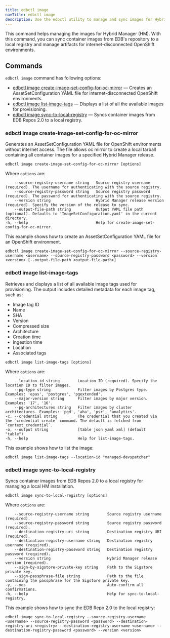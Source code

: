 ```yaml
---
title: edbctl image
navTitle: edbctl image
description: Use the edbctl utility to manage and sync images for Hybrid Manager.
---
```


This command helps managing the images for Hybrid Manager (HM). With this command, you can sync container images from EDB's repository to a local registry and manage artifacts for internet-disconnected OpenShift environments.

## Commands

`edbctl image` command has following options:

-   [edbctl image create-image-set-config-for-oc-mirror](#edbctl-image-create-image-set-config-for-oc-mirror) — Creates an AssetSetConfiguration YAML file for internet-disconnected OpenShift environments.
-   [edbctl image list-image-tags](#edbctl-image-list-image-tags) — Displays a list of all the available images for provisioning.
-   [edbctl image sync-to-local-registry](#edbctl-image-sync-to-local-registry) — Syncs container images from EDB Repos 2.0 to a local registry.

### edbctl image create-image-set-config-for-oc-mirror

Generates an AssetSetConfiguration YAML file for OpenShift environments without internet access. The file allows oc mirror to create a local tarball containing all container images for a specified Hybrid Manager release.

```
edbctl image create-image-set-config-for-oc-mirror [options]
```

Where `options` are:

```
    --source-registry-username string   Source registry username (required). The username for authenticating with the source registry.
    --source-registry-password string   Source registry password (required). The password for authenticating with the source registry.
    --version string                    Hybrid Manager release version (required). Specify the version of the release to sync.
    --output-file-path string           Output YAML file path (optional). Defaults to 'ImageSetConfiguration.yaml' in the current directory.
-h, --help                              Help for create-image-set-config-for-oc-mirror.
```

This example shows how to create an AssetSetConfiguration YAML file for an OpenShift environment.

```
edbctl image create-image-set-config-for-oc-mirror --source-registry-username <username> --source-registry-password <password> --version <version> [--output-file-path <output-file-path>]
```

### edbctl image list-image-tags

Retrieves and displays a list of all available image tags used for provisioning. The output includes detailed metadata for each image tag, such as:

-   Image tag ID
-   Name
-   SHA
-   Version
-   Compressed size
-   Architecture
-   Creation time
-   Ingestion time
-   Location
-   Associated tags

```
edbctl image list-image-tags [options]
```

Where `options` are:

```      
    --location-id string        Location ID (required). Specify the location ID to filter images.
    --pg-type string            Filter images by Postgres type. Examples: 'epas', 'postgres', 'pgextended'.
    --major-version string      Filter images by major version. Examples: '17', '16'.
    --pg-architectures string   Filter images by cluster architectures. Examples: 'pgd', 'aha', 'psr', 'analytics'.
-c, --credential string         The credential that you created via the `credential create` command. The default is fetched from `context_credential`.
-o, --output string             [table json yaml xml] (default "table")
-h, --help                      Help for list-image-tags.
```

This example shows how to list the image:

```
edbctl image list-image-tags --location-id "managed-devspatcher"
```

### edbctl image sync-to-local-registry

Syncs container images from EDB Repos 2.0 to a local registry for managing a local HM installation.

```
edbctl image sync-to-local-registry [options]
```

Where `options` are:

```
    --source-registry-username string        Source registry username (required).
    --source-registry-password string        Source registry password (required).
    --destination-registry-uri string        Destination registry URI (required).
    --destination-registry-username string   Destination registry username (required).
    --destination-registry-password string   Destination registry password (required).
    --version string                         Hybrid Manager release version (required).
    --sign-by-sigstore-private-key string    Path to the Sigstore private key.
    --sign-passphrase-file string            Path to the file containing the passphrase for the Sigstore private key.
-y, --yes                                    Auto-confirm all confirmations.
-h, --help                                   Help for sync-to-local-registry.
```

This example shows how to sync the EDB Repo 2.0 to the local registry:

```
edbctl image sync-to-local-registry --source-registry-username <username> --source-registry-password <password> --destination-registry-uri <registry> --destination-registry-username <username> --destination-registry-password <password> --version <version>
```
